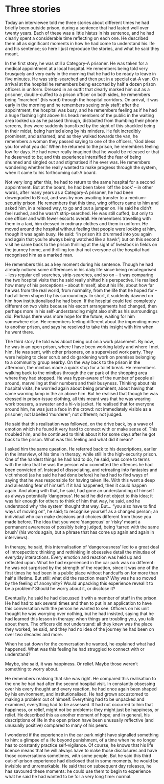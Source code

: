 # Three stories

Today an interviewee told me three stories about different times he had briefly been outside prison, during a sentence that had lasted well over twenty years. Each of these was a little hiatus in his sentence, and he had clearly spent a considerable time reflecting on each one. He described them all as significant moments in how he had come to understand his life and his sentence; so here I just reproduce the stories, and what he said they meant.

In the first story, he was still a Category-A prisoner. He was taken for a medical appointment at a local hospital. He remembers being told very brusquely and very early in the morning that he had to be ready to leave in five minutes. He was strip-searched and then put in a special cat-A van. On arrival at the hospital he remembers being escorted by half a dozen prison officers in uniform. Dressed in an outfit that clearly marked him out as a prisoner, double-cuffed to a prison officer on both sides, he remembers being "marched" (his word) through the hospital corridors. On arrival, it was early in the morning and he remembers seeing only staff; after the appointment, the hospital was busy, and he remembers feeling as if he had a huge flashing light above his head: members of the public in the waiting area looked up as he passed through, distracted from thumbing their phone screens, they were suddenly transfixed by the sight of this shackled being in their midst, being hurried along by his minders. He felt incredibly prominent, and ashamed; and as they walked towards the van, he remembers a woman they passed saying to one of the officers, 'God bless you for what you do.' When he returned to the prison, he remembers feeling low for days. He had never really imagined that he would be released or that he deserved to be; and this experience intensified the fear of being shunned and singled out and stigmatised if he ever was. He remembers wondering whether he really wanted to make progress through the system, when it came to his forthcoming cat-A board.

Not very long after this, he had to return to the same hospital for a second appointment. But at the board, he had been taken 'off the book' -- in other words, after many years as a Category-A prisoner, he had been downgraded to B-cat, and was by now awaiting transfer to a medium-security prison. He remembers that this time, wing officers came to him and asked him, in a relaxed way, to go and put a jumper on. He said he didn't feel rushed, and he wasn't strip-searched. He was still cuffed, but only to one officer and with fewer escorts overall. He remembers travelling with them in a taxi, him dressed in ordinary clothes and them in uniform. He moved around the hospital without feeling that people were looking at him, though it was again busy. He said: "in prison it's drummed into you again and again that you're always being watched like a hawk"; but on this second visit he came back to the prison thrilling at the sight of livestock in fields on the journey home, and thrilling too that not everyone at the hospital had recognised him as a marked man.

He remembers this as a key moment during his sentence. Though he had already noticed some differences in his daily life since being recategorised -- less regular cell searches, strip-searches, and so on -- it was comparing the two hospital visits that he said really shifted his perspective. He realised how many of his perceptions -- about himself, about his life, about how far he was from the real world, from normality, from the life that he hoped for -- had all been shaped by his surroundings. In short, it suddenly dawned on him how institutionalised he had been. If the hospital could feel completely different on two visits because his escort arrangements had changed, then perhaps more in his self-understanding might also shift as his surroundings did. Perhaps there was more hope for the future, waiting for him somewhere else. He remembers feeling different about the impending move to another prison, and says he resolved to take this insight with him when he went there.

The third story he told was about being out on a work placement. By now, he was in an open prison, where I have been working lately and where I met him. He was sent, with other prisoners, on a supervised work party. They were helping to clear scrub and do gardening work on premises belonging to a community group nearby. On the way back to the prison in the afternoon, the minibus made a quick stop for a toilet break. He remembers walking back to the minibus through the car park of the shopping area where they had stopped. He was hyper-aware of the number of people all around, marvelling at their numbers and their busyness. Thinking about his hospital visits, he worried again about being prominent, about having that same warning lamp in the air above him. But he realised that though he was dressed in prison-issue clothing, all this meant was that he was wearing work trousers, a sweater and a hi-vis jacket. He realised that for everyone around him, he was just a face in the crowd: not immediately visible as a prisoner; not labelled 'murderer'; not different; not judged.

He said that this realisation was followed, on the drive back, by a wave of emotion which he found it very hard to connect with or make sense of. This troubled him, and he continued to think about it for some days after he got back to the prison. What was this feeling and what did it mean?

I asked him the same question. He referred back to his descriptions, earlier in the interview, of his time in therapy, while still in the high-security prison. One of the hardest things he had had to do, he said, was come to terms with the idea that he was the person who committed the offences he had been convicted of. Instead of dissociating, and retreating into fantasies and victimhood (as he said he had done before) he had had to find ways of saying that he was responsible for having taken life. With this went a deep and alienating fear of himself: if it had happened, then it could happen again. And along with that, he said, had gone an understanding of himself as always potentially 'dangerous'. He said he did not object to this idea; it was fair enough for others to think of him that way, he said, and he understood why 'the system' thought that way. But... "you also have to find ways of moving on", he said; to recognise yourself as a changed person; an individual who can make decisions and choices different from those you made before. The idea that you were 'dangerous' or 'risky' meant a permanent awareness of possibly being judged, being 'tarred with the same brush' (his words again, but a phrase that has come up again and again in interviews).

In therapy, he said, this internalisation of 'dangerousness' led to a great deal of introspection: thinking and rethinking in obsessive detail the minutiae of everyday interactions. Every emotion and reaction was held up and reflected upon. What he had experienced in the car park was no different: he was not surprised by the strength of the reaction, since it was one of the first times he had been in a public place without handcuffs on for more than half a lifetime. But still: what did the reaction mean? Why was he so moved by the feeling of anonymity? Would unpacking this experience reveal it to be a problem? Should he worry about it, or disclose it?

Eventually, he said he had discussed it with a member of staff in the prison. He had had to ask several times and then to put in an application to have this conversation with the person he wanted to see. Officers on his unit thought he was worrying over nothing, but he had insisted, saying that he had learned this lesson in therapy: when things are troubling you, you talk about them. The officers did not understand: all they knew was the place they worked, he said, and they had no idea of the journey he had been on over two decades and more.

When he sat down for the conversation he wanted, he explained what had happened. What was this feeling he had struggled to connect with or understand?

Maybe, she said, it was happiness. Or relief. Maybe those weren't something to worry about.

He remembers realising that she was right. He compared this realisation to the one he had had after the second hospital visit. In constantly obsessing over his every thought and every reaction, he had once again been shaped by his environment, and institutionalised. He had grown accustomed to making a problem out of himself. Everything had to be unpacked and examined, everything had to be assessed. It had not occurred to him that happiness, or relief, might not be problems: they might just be happiness, or relief. He described this as another moment of hope; and in general, his descriptions of life in the open prison have been unusually reflective (and unusually positive) compared to many of his peers.

I wondered if the experience in the car park might have signalled something to him: a glimpse of a life beyond punishment, of a time when he no longer has to constantly practice self-vigilance. Of course, he knows that his life licence means that he will always have to make those disclosures and have those conversations sometimes, with some people. But he said this third out-of-prison experience had disclosed that in some moments, he would be invisible and unremarkable. He said that on subsequent day releases, he has savoured these moments: he could use them to begin to experience what he said he had wanted to be for a very long time: normal.

